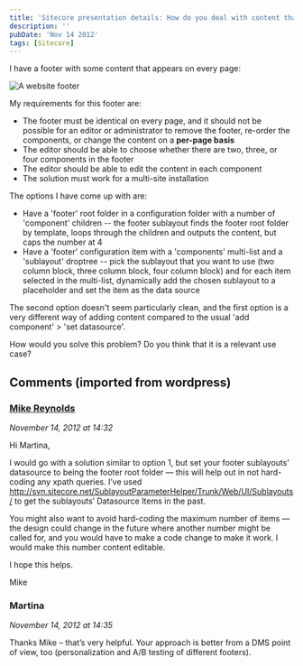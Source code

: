 ```yaml
---
title: 'Sitecore presentation details: How do you deal with content that appears on every page?'
description: ''
pubDate: 'Nov 14 2012'
tags: [Sitecore]
---
```



I have a footer with some content that appears on every page:

![A website footer](./images/2012/capture-footer.png)

My requirements for this footer are:

-   The footer must be identical on every page, and it should not be possible for an editor or administrator to remove the footer, re-order the components, or change the content on a **per-page basis**
-   The editor should be able to choose whether there are two, three, or four components in the footer
-   The editor should be able to edit the content in each component
-   The solution must work for a multi-site installation

The options I have come up with are:

-   Have a 'footer' root folder in a configuration folder with a number of 'component' children -- the footer sublayout finds the footer root folder by template, loops through the children and outputs the content, but caps the number at 4
-   Have a 'footer' configuration item with a 'components' multi-list and a 'sublayout' droptree -- pick the sublayout that you want to use (two column block, three column block, four column block) and for each item selected in the multi-list, dynamically add the chosen sublayout to a placeholder and set the item as the data source

The second option doesn't seem particularly clean, and the first option is a very different way of adding content compared to the usual 'add component' > 'set datasource'.

How would you solve this problem? Do you think that it is a relevant use case?

<div class="comments">

## Comments (imported from wordpress)

### [Mike Reynolds](http://sitecorejunkie.wordpress.com/)

_November 14, 2012 at 14:32_

Hi Martina,

I would go with a solution similar to option 1, but set your footer sublayouts’ datasource to being the footer root folder — this will help out in not hard-coding any xpath queries. I’ve used http://svn.sitecore.net/SublayoutParameterHelper/Trunk/Web/UI/Sublayouts/ to get the sublayouts’ Datasource Items in the past.

You might also want to avoid hard-coding the maximum number of items — the design could change in the future where another number might be called for, and you would have to make a code change to make it work. I would make this number content editable.

I hope this helps.

Mike

### Martina

_November 14, 2012 at 14:35_

Thanks Mike – that’s very helpful. Your approach is better from a DMS point of view, too (personalization and A/B testing of different footers).

</div>